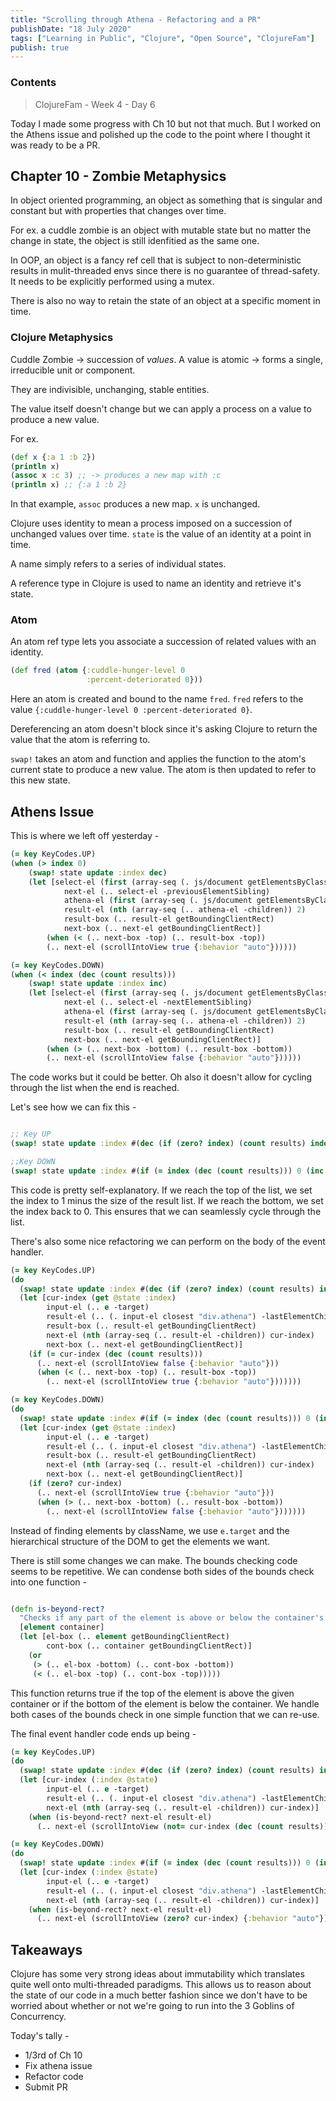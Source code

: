 ```yaml
---
title: "Scrolling through Athena - Refactoring and a PR"
publishDate: "18 July 2020"
tags: ["Learning in Public", "Clojure", "Open Source", "ClojureFam"]
publish: true
---
```


### Contents

> ClojureFam - Week 4 - Day 6

Today I made some progress with Ch 10 but not that much. But I worked on the Athens issue and polished up the code to the point where I thought it was ready to be a PR.

## Chapter 10 - Zombie Metaphysics

In object oriented programming, an object as something that is singular and constant but with properties that changes over time.

For ex. a cuddle zombie is an object with mutable state but no matter the change in state, the object is still idenfitied as the same one.

In OOP, an object is a fancy ref cell that is subject to non-deterministic results in mulit-threaded envs since there is no guarantee of thread-safety. It needs to be explicitly performed using a mutex.

There is also no way to retain the state of an object at a specific moment in time.

### Clojure Metaphysics

Cuddle Zombie -> succession of _values_. A value is atomic -> forms a single, irreducible unit or component.

They are indivisible, unchanging, stable entities.

The value itself doesn't change but we can apply a process on a value to produce a new value.

For ex.

```clojure
(def x {:a 1 :b 2})
(println x)
(assoc x :c 3) ;; -> produces a new map with :c
(println x) ;; {:a 1 :b 2}
```

In that example, `assoc` produces a new map. `x` is unchanged.

Clojure uses identity to mean a process imposed on a succession of unchanged values over time. `state` is the value of an identity at a point in time.

A name simply refers to a series of individual states.

A reference type in Clojure is used to name an identity and retrieve it's state.

### Atom

An atom ref type lets you associate a succession of related values with an identity.

```clojure
(def fred (atom {:cuddle-hunger-level 0
                 :percent-deteriorated 0}))
```

Here an atom is created and bound to the name `fred`. `fred` refers to the value `{:cuddle-hunger-level 0 :percent-deteriorated 0}`.

Dereferencing an atom doesn't block since it's asking Clojure to return the value that the atom is referring to.

`swap!` takes an atom and function and applies the function to the atom's current state to produce a new value. The atom is then updated to refer to this new state.

## Athens Issue

This is where we left off yesterday -

```clojure
(= key KeyCodes.UP)
(when (> index 0)
    (swap! state update :index dec)
    (let [select-el (first (array-seq (. js/document getElementsByClassName "selected")))
            next-el (.. select-el -previousElementSibling)
            athena-el (first (array-seq (. js/document getElementsByClassName "athena")))
            result-el (nth (array-seq (.. athena-el -children)) 2)
            result-box (.. result-el getBoundingClientRect)
            next-box (.. next-el getBoundingClientRect)]
        (when (< (.. next-box -top) (.. result-box -top))
        (.. next-el (scrollIntoView true {:behavior "auto"})))))

(= key KeyCodes.DOWN)
(when (< index (dec (count results)))
    (swap! state update :index inc)
    (let [select-el (first (array-seq (. js/document getElementsByClassName "selected")))
            next-el (.. select-el -nextElementSibling)
            athena-el (first (array-seq (. js/document getElementsByClassName "athena")))
            result-el (nth (array-seq (.. athena-el -children)) 2)
            result-box (.. result-el getBoundingClientRect)
            next-box (.. next-el getBoundingClientRect)]
        (when (> (.. next-box -bottom) (.. result-box -bottom))
        (.. next-el (scrollIntoView false {:behavior "auto"})))))
```

The code works but it could be better. Oh also it doesn't allow for cycling through the list when the end is reached.

Let's see how we can fix this -

```clojure

;; Key UP
(swap! state update :index #(dec (if (zero? index) (count results) index)))

;;Key DOWN
(swap! state update :index #(if (= index (dec (count results))) 0 (inc %)))
```

This code is pretty self-explanatory. If we reach the top of the list, we set the index to 1 minus the size of the result list. If we reach the bottom, we set the index back to 0. This ensures that we can seamlessly cycle through the list.

There's also some nice refactoring we can perform on the body of the event handler.

```clojure
(= key KeyCodes.UP)
(do
  (swap! state update :index #(dec (if (zero? index) (count results) index)))
  (let [cur-index (get @state :index)
        input-el (.. e -target)
        result-el (.. (. input-el closest "div.athena") -lastElementChild)
        result-box (.. result-el getBoundingClientRect)
        next-el (nth (array-seq (.. result-el -children)) cur-index)
        next-box (.. next-el getBoundingClientRect)]
    (if (= cur-index (dec (count results)))
      (.. next-el (scrollIntoView false {:behavior "auto"}))
      (when (< (.. next-box -top) (.. result-box -top))
        (.. next-el (scrollIntoView true {:behavior "auto"}))))))

(= key KeyCodes.DOWN)
(do
  (swap! state update :index #(if (= index (dec (count results))) 0 (inc %)))
  (let [cur-index (get @state :index)
        input-el (.. e -target)
        result-el (.. (. input-el closest "div.athena") -lastElementChild)
        result-box (.. result-el getBoundingClientRect)
        next-el (nth (array-seq (.. result-el -children)) cur-index)
        next-box (.. next-el getBoundingClientRect)]
    (if (zero? cur-index)
      (.. next-el (scrollIntoView true {:behavior "auto"}))
      (when (> (.. next-box -bottom) (.. result-box -bottom))
        (.. next-el (scrollIntoView false {:behavior "auto"}))))))
```

Instead of finding elements by className, we use `e.target` and the hierarchical structure of the DOM to get the elements we want.

There is still some changes we can make. The bounds checking code seems to be repetitive. We can condense both sides of the bounds check into one function -

```clojure

(defn is-beyond-rect?
  "Checks if any part of the element is above or below the container's bounding rect"
  [element container]
  (let [el-box (.. element getBoundingClientRect)
        cont-box (.. container getBoundingClientRect)]
    (or
     (> (.. el-box -bottom) (.. cont-box -bottom))
     (< (.. el-box -top) (.. cont-box -top)))))
```

This function returns true if the top of the element is above the given container or if the bottom of the element is below the container. We handle both cases of the bounds check in one simple function that we can re-use.

The final event handler code ends up being -

```clojure
(= key KeyCodes.UP)
(do
  (swap! state update :index #(dec (if (zero? index) (count results) index)))
  (let [cur-index (:index @state)
        input-el (.. e -target)
        result-el (.. (. input-el closest "div.athena") -lastElementChild)
        next-el (nth (array-seq (.. result-el -children)) cur-index)]
    (when (is-beyond-rect? next-el result-el)
      (.. next-el (scrollIntoView (not= cur-index (dec (count results))) {:behavior "auto"})))))

(= key KeyCodes.DOWN)
(do
  (swap! state update :index #(if (= index (dec (count results))) 0 (inc %)))
  (let [cur-index (:index @state)
        input-el (.. e -target)
        result-el (.. (. input-el closest "div.athena") -lastElementChild)
        next-el (nth (array-seq (.. result-el -children)) cur-index)]
    (when (is-beyond-rect? next-el result-el)
      (.. next-el (scrollIntoView (zero? cur-index) {:behavior "auto"})))))
```

## Takeaways

Clojure has some very strong ideas about immutability which translates quite well onto multi-threaded paradigms. This allows us to reason about the state of our code in a much better fashion since we don't have to be worried about whether or not we're going to run into the 3 Goblins of Concurrency.

Today's tally -

- 1/3rd of Ch 10
- Fix athena issue
- Refactor code
- Submit PR
